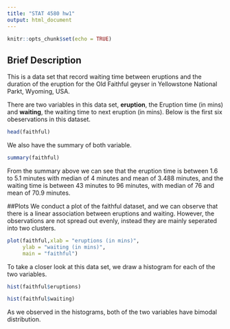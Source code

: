 ```yaml
---
title: "STAT 4580 hw1"
output: html_document
---
```


```r
knitr::opts_chunk$set(echo = TRUE)
```

## Brief Description

This is a data set that record waiting time between eruptions and the duration of the eruption for the Old Faithful geyser in Yellowstone National Parkt, Wyoming, USA.

There are two variables in this data set, **eruption**, the Eruption time (in mins) and **waiting**, the waiting time to next eruption (in mins). Below is the first six obeservations in this dataset.
```r
head(faithful)
```
We also have the summary of both variable.
```r
summary(faithful)
```
From the summary above we can see that the eruption time is between 1.6 to 5.1 minutes with median of 4 minutes and mean of 3.488 minutes, and the waiting time is between 43 minutes to 96 minutes, with median of 76 and mean of 70.9 minutes.

##Plots
We conduct a plot of the faithful dataset, and we can observe that there is a linear association between eruptions and waiting. However, the observations are not spread out evenly, instead they are mainly seperated into two clusters.

```r
plot(faithful,xlab = "eruptions (in mins)",
     ylab = "waiting (in mins)",
     main = "faithful")
```

To take a closer look at this data set, we draw a histogram for each of the two variables. 
```r
hist(faithful$eruptions)
```
```r
hist(faithful$waiting)
```
As we observed in the histograms, both of the two variables have bimodal distribution.